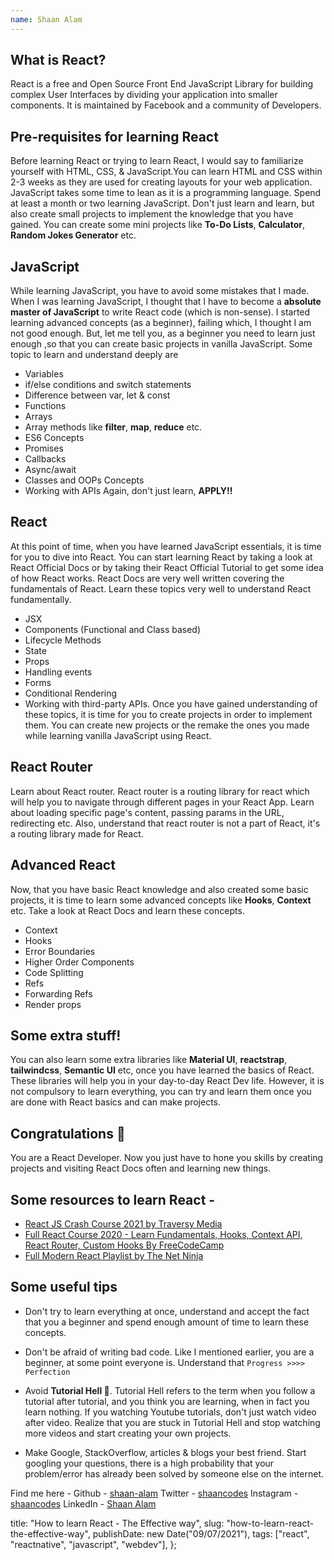 ```yaml
---
name: Shaan Alam
---
```


## What is React?

React is a free and Open Source Front End JavaScript Library for building complex User Interfaces by dividing your application into smaller components. It is maintained by Facebook and a community of Developers.

## Pre-requisites for learning React

Before learning React or trying to learn React, I would say to familiarize yourself with HTML, CSS, & JavaScript.You can learn HTML and CSS within 2-3 weeks as they are used for creating layouts for your web application. JavaScript takes some time to lean as it is a programming language. Spend at least a month or two learning JavaScript. Don't just learn and learn, but also create small projects to implement the knowledge that you have gained. You can create some mini projects like **To-Do Lists**, **Calculator**, **Random Jokes Generator** etc.

## JavaScript

While learning JavaScript, you have to avoid some mistakes that I made. When I was learning JavaScript, I thought that I have to become a **absolute master of JavaScript** to write React code (which is non-sense). I started learning advanced concepts (as a beginner), failing which, I thought I am not good enough. But, let me tell you, as a beginner you need to learn just enough ,so that you can create basic projects in vanilla JavaScript. Some topic to learn and understand deeply are

- Variables
- if/else conditions and switch statements
- Difference between var, let & const
- Functions
- Arrays
- Array methods like **filter**, **map**, **reduce** etc.
- ES6 Concepts
- Promises
- Callbacks
- Async/await
- Classes and OOPs Concepts
- Working with APIs
  Again, don't just learn, **APPLY!!**

## React

At this point of time, when you have learned JavaScript essentials, it is time for you to dive into React. You can start learning React by taking a look at React Official Docs or by taking their React Official Tutorial to get some idea of how React works. React Docs are very well written covering the fundamentals of React. Learn these topics very well to understand React fundamentally.

- JSX
- Components (Functional and Class based)
- Lifecycle Methods
- State
- Props
- Handling events
- Forms
- Conditional Rendering
- Working with third-party APIs.
  Once you have gained understanding of these topics, it is time for you to create projects in order to implement them. You can create new projects or the remake the ones you made while learning vanilla JavaScript using React.

## React Router

Learn about React router. React router is a routing library for react which will help you to navigate through different pages in your React App. Learn about loading specific page's content, passing params in the URL, redirecting etc. Also, understand that react router is not a part of React, it's a routing library made for React.

## Advanced React

Now, that you have basic React knowledge and also created some basic projects, it is time to learn some advanced concepts like **Hooks**, **Context** etc. Take a look at React Docs and learn these concepts.

- Context
- Hooks
- Error Boundaries
- Higher Order Components
- Code Splitting
- Refs
- Forwarding Refs
- Render props

## Some extra stuff!

You can also learn some extra libraries like **Material UI**, **reactstrap**, **tailwindcss**, **Semantic UI** etc, once you have learned the basics of React. These libraries will help you in your day-to-day React Dev life. However, it is not compulsory to learn everything, you can try and learn them once you are done with React basics and can make projects.

## Congratulations 🥳

You are a React Developer. Now you just have to hone you skills by creating projects and visiting React Docs often and learning new things.

## Some resources to learn React -

- [React JS Crash Course 2021 by Traversy Media](https://www.youtube.com/watch?v=w7ejDZ8SWv8)
- [Full React Course 2020 - Learn Fundamentals, Hooks, Context API, React Router, Custom Hooks By FreeCodeCamp](https://www.youtube.com/watch?v=4UZrsTqkcW4)
- [Full Modern React Playlist by The Net Ninja](https://www.youtube.com/watch?v=j942wKiXFu8&list=PL4cUxeGkcC9gZD-Tvwfod2gaISzfRiP9d)

## Some useful tips

- Don't try to learn everything at once, understand and accept the fact that you a beginner and spend enough amount of time to learn these concepts.

- Don't be afraid of writing bad code. Like I mentioned earlier, you are a beginner, at some point everyone is. Understand that `Progress >>>> Perfection`

- Avoid **Tutorial Hell 🤯**. Tutorial Hell refers to the term when you follow a tutorial after tutorial, and you think you are learning, when in fact you learn nothing. If you watching Youtube tutorials, don't just watch video after video. Realize that you are stuck in Tutorial Hell and stop watching more videos and start creating your own projects.

- Make Google, StackOverflow, articles & blogs your best friend. Start googling your questions, there is a high probability that your problem/error has already been solved by someone else on the internet.

Find me here -
Github - [shaan-alam](https://github.com/shaan-alam)
Twitter - [shaancodes](https://twitter.com/shaancodes)
Instagram - [shaancodes](https://instagram.com/shaancodes)
LinkedIn - [Shaan Alam](https://www.linkedin.com/in/shaan-alam-01784018a/)

  title: "How to learn React - The Effective way",
  slug: "how-to-learn-react-the-effective-way",
  publishDate: new Date("09/07/2021"),
  tags: ["react", "reactnative", "javascript", "webdev"],
};
